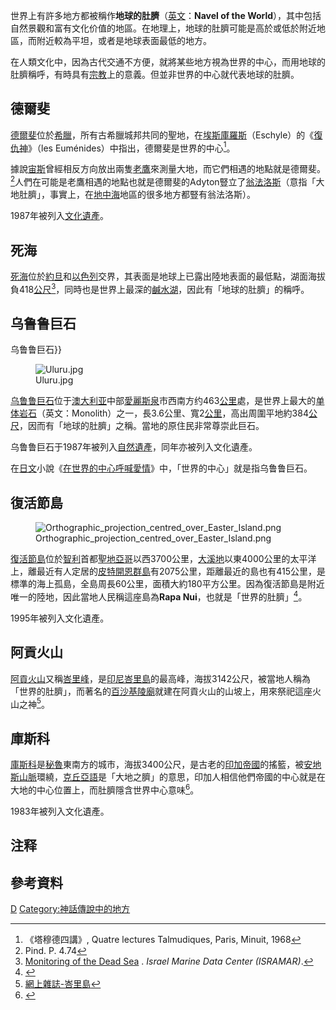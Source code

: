世界上有許多地方都被稱作'''地球的肚臍'''（[[英语|英文]]：'''Navel of the World'''），其中包括自然景觀和富有文化价值的地區。在地理上，地球的肚臍可能是高於或低於附近地區，而附近較為平坦，或者是地球表面最低的地方。

在人類文化中，因為古代交通不方便，就將某些地方視為世界的中心，而用地球的肚臍稱呼，有時具有[[宗教|宗教]]上的意義。但並非世界的中心就代表地球的肚臍。

== 德爾斐 ==
{{Coord|38|29|N|22|30|E|type:isle}}

{{Location map
 |Greece
 |label=德爾菲
 |lat_deg=38|lat_min=29|lat_sec=
 |lon_deg=22|lon_min=30|lon_sec=
 |position=right
 |width=200
 |float=right
 |caption=德爾斐是希臘神話的中心
}}

[[德爾斐|德爾斐]]位於[[希臘|希臘]]，所有古希臘城邦共同的聖地，在[[埃斯庫羅斯|埃斯庫羅斯]]（Eschyle）的《[[復仇神|復仇神]]》（les Euménides）中指出，德爾斐是世界的中心<ref>《塔穆德四講》, Quatre lectures Talmudiques, Paris, Minuit, 1968</ref>。

據說[[宙斯|宙斯]]曾經相反方向放出兩隻[[老鷹|老鷹]]來測量大地，而它們相遇的地點就是德爾斐。<ref>Pind. P. 4.74</ref>人們在可能是老鷹相遇的地點也就是德爾斐的Adyton豎立了[[翁法洛斯|翁法洛斯]]（意指「大地肚臍」，事實上，在[[地中海|地中海]]地區的很多地方都豎有翁法洛斯）。

1987年被列入[[文化遗产|文化遺產]]。

== 死海 ==
{{Coord|31|20|N|35|30|E|type:isle}}

[[死海|死海]]位於[[約旦|約旦]]和[[以色列|以色列]]交界，其表面是地球上已露出陸地表面的最低點，湖面海拔負418[[米_(单位)|公尺]]<ref>[http://isramar.ocean.org.il/DeadSea/default.htm Monitoring of the Dead Sea] {{Wayback|url=http://isramar.ocean.org.il/DeadSea/default.htm |date=20081011060847 }}. ''Israel Marine Data Center (ISRAMAR)''.</ref>，同時也是世界上最深的[[鹹水湖|鹹水湖]]，因此有「地球的肚臍」的稱呼。

== 乌鲁鲁巨石 ==
{{Main|烏盧魯{{!}}乌鲁鲁巨石}}

{{Coord|25|20|S|131|02|E|type:isle}}

[[File:Uluru.jpg|thumb]]

[[烏盧魯|乌鲁鲁巨石]]位于[[澳大利亚|澳大利亚]]中部[[愛麗斯泉|愛麗斯泉]]市西南方约463[[公里|公里]]處，是世界上最大的[[磐石|单体岩石]]（英文：Monolith）之一{{NoteTag|虽然多家中文媒体均报道乌鲁鲁巨石为世界上最大的单体岩石，但这一说法并不准确。中文版乌鲁鲁官方网站<ref>{{Cite web |url=https://uluru-australia.com/zh-hans/about-uluru/uluru-facts/ |title=乌鲁鲁巨石的一些真相 |access-date=2020-08-27 |archive-date=2020-09-05 |archive-url=https://web.archive.org/web/20200905084658/https://uluru-australia.com/zh-hans/about-uluru/uluru-facts/ }}</ref>以及多家英文媒体已澄清位于[[澳大利亚|澳大利亚]][[西澳大利亚州|西澳大利亚州]]内陆沙漠地区的[[奧古斯特山|奧古斯特山]]（英文：Mount Augustus）才是该殊荣的拥有者<ref>[https://www.smh.com.au/lifestyle/mount-augustus-20040208-gdkqzd.html Mount Augustus － The largest monolith in the world] {{Wayback|url=https://www.smh.com.au/lifestyle/mount-augustus-20040208-gdkqzd.html |date=20191202052420 }} {{en}}</ref><ref>[https://www.perthnow.com.au/opinion/peter-van-onselen/peter-van-onselen-why-dont-we-all-know-about-mt-augustus-ng-b88990257z Peter van Onselen: Why don't we all know about Mt Augustus?] {{Wayback|url=https://www.perthnow.com.au/opinion/peter-van-onselen/peter-van-onselen-why-dont-we-all-know-about-mt-augustus-ng-b88990257z |date=20200905084743 }} {{en}}</ref>。奧古斯特山的面积足足有乌鲁鲁巨石的2.5倍大<ref>[https://www.youtube.com/watch?v=QAHPoBGhDJs YouTube － Mount Augustus] {{Wayback|url=https://www.youtube.com/watch?v=QAHPoBGhDJs |date=20200905084735 }} {{en}}</ref>。}}，長3.6公里、寬2[[公里|公里]]，高出周圍平地約384[[米_(单位)|公尺]]，因而有「地球的肚臍」之稱{{來源請求|time=2020-8-27}}。當地的原住民非常尊崇此巨石。

乌鲁鲁巨石于1987年被列入[[自然遗产|自然遺產]]，同年亦被列入文化遺產。

在[[日文文字|日文]]小說《[[在世界的中心呼喊愛情|在世界的中心呼喊愛情]]》中，「世界的中心」就是指乌鲁鲁巨石。

== 復活節島 ==
{{Coord|27|07|S|109|21|W|type:isle}}

[[File:Orthographic_projection_centred_over_Easter_Island.png|thumb]]

[[復活節島|復活節島]]位於[[智利|智利]]首都[[聖地亞哥|聖地亞哥]]以西3700公里，[[大溪地|大溪地]]以東4000公里的太平洋上，離最近有人定居的[[皮特開恩群島|皮特開恩群島]]有2075公里，距離最近的島也有415公里，是標準的海上孤島，全島周長60公里，面積大約180平方公里。因為復活節島是附近唯一的陸地，因此當地人民稱這座島為'''Rapa Nui'''，也就是「世界的肚臍」<ref>{{Cite web |url=http://taipei.tzuchi.org.tw/rhythms/magazine/content/37/3/content3.htm |title=黃馨慧‧蕭耀華：復活節島 世界的肚臍 |accessdate=2008-11-10 |archive-date=2012-07-16 |archive-url=https://archive.is/20120716182504/http://taipei.tzuchi.org.tw/rhythms/magazine/content/37/3/content3.htm |dead-url=no }}</ref>。

1995年被列入文化遺產。

== 阿貢火山 ==
{{Coord|8|20|S|115|30|E|type:isle}}

[[阿貢火山|阿貢火山]]又稱[[峇里峰|峇里峰]]，是[[印度尼西亚|印尼]][[巴厘岛|峇里島]]的最高峰，海拔3142公尺，被當地人稱為「世界的肚臍」，而著名的[[百沙基陵廟|百沙基陵廟]]就建在阿貢火山的山坡上，用來祭祀這座火山之神<ref>[http://big5.ctrip.com/html/magazine/2008/0807/m_03.htm 網上雜誌-峇里島]{{Dead link|date=2018年9月 |bot=InternetArchiveBot |fix-attempted=yes }}</ref>。

== 庫斯科 ==
{{Coord|13|30|S|71|58|W|type:isle}}

[[庫斯科|庫斯科]]是[[秘魯|秘魯]]東南方的城市，海拔3400公尺，是古老的[[印加帝國|印加帝國]]的搖籃，被[[安地斯山脈|安地斯山脈]]環繞，[[克丘亞語|克丘亞語]]是「大地之臍」的意思，印加人相信他們帝國的中心就是在大地的中心位置上，而肚臍隱含世界中心意味<ref>{{Cite web |url=http://blog.mook.com.tw/noahsu/271/20071212/1217 |title=雙魚流浪日記「世界的中心─庫斯科」 |accessdate=2008-11-10 |archive-date=2009-02-09 |archive-url=https://archive.is/20090209161250/http://blog.mook.com.tw/noahsu/271/20071212/1217 |dead-url=no }}</ref>。

1983年被列入文化遺產。

== 注释 ==
{{NoteFoot}}

== 參考資料 ==
<div class="references-small">
<references />
</div>

[[Category:地球|D]]
[[Category:神話傳說中的地方|Category:神話傳說中的地方]]